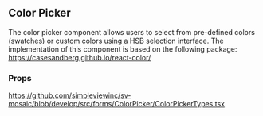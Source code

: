 
<Meta title='FormFields/FormFieldColorPicker/Readme' />

## Color Picker
The color picker component allows users to select from pre-defined colors (swatches) or custom colors using a HSB selection interface.
The implementation of this component is based on the following package: https://casesandberg.github.io/react-color/

### Props
https://github.com/simpleviewinc/sv-mosaic/blob/develop/src/forms/ColorPicker/ColorPickerTypes.tsx

<Preview withSource='none'>
  <stories.Playground />
</Preview>
